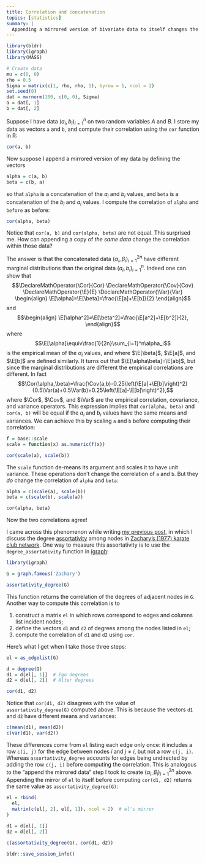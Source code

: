 ```yaml
---
title: Correlation and concatenation
topics: [statistics]
summary: |
  Appending a mirrored version of bivariate data to itself changes the correlation in those data.
---
```


```r
library(bldr)
library(igraph)
library(MASS)

# Create data
mu = c(0, 0)
rho = 0.5
Sigma = matrix(c(1, rho, rho, 1), byrow = 1, ncol = 2)
set.seed(0)
dat = mvrnorm(100, c(0, 0), Sigma)
a = dat[, 1]
b = dat[, 2]
```

Suppose I have data $(a_i,b_i)_{i=1}^n$ on two random variables $A$ and $B$.
I store my data as vectors `a` and `b`, and compute their correlation using the `cor` function in R:

```r
cor(a, b)
```

Now suppose I append a mirrored version of my data by defining the vectors

```r
alpha = c(a, b)
beta = c(b, a)
```

so that `alpha` is a concatenation of the $a_i$ and $b_i$ values, and `beta` is a concatenation of the $b_i$ and $a_i$ values.
I compute the correlation of `alpha` and `before` as before:

```r
cor(alpha, beta)
```

Notice that `cor(a, b)` and `cor(alpha, beta)` are not equal.
This surprised me.
How can appending a copy of *the same data* change the correlation within those data?

The answer is that the concatenated data $(\alpha_i,\beta_i)_{i=1}^{2n}$ have different marginal distributions than the original data $(a_i,b_i)_{i=1}^n$.
Indeed one can show that
$$\DeclareMathOperator{\Cor}{Cor}
\DeclareMathOperator{\Cov}{Cov}
\DeclareMathOperator{\E}{E}
\DeclareMathOperator{\Var}{Var}
\begin{align}
\E[\alpha]=\E[\beta]=\frac{\E[a]+\E[b]}{2}
\end{align}$$
and
$$\begin{align}
\E[\alpha^2]=\E[\beta^2]=\frac{\E[a^2]+\E[b^2]}{2},
\end{align}$$
where
$$\E[\alpha]\equiv\frac{1}{2n}\sum_{i=1}^n\alpha_i$$
is the empirical mean of the $\alpha_i$ values, and where $\E[\beta]$, $\E[a]$, and $\E[b]$ are defined similarly.
It turns out that $\E[\alpha\beta]=\E[ab]$, but since the marginal distributions are different the empirical correlations are different.
In fact
$$\Cor(\alpha,\beta)=\frac{\Cov(a,b)-0.25\left(\E[a]+\E[b]\right)^2}{0.5\Var(a)+0.5\Var(b)+0.25\left(\E[a]-\E[b]\right)^2},$$
where $\Cor$, $\Cov$, and $\Var$ are the empirical correlation, covariance, and variance operators.
This expression implies that `cor(alpha, beta)` and `cor(a, b)` will be equal if the $a_i$ and $b_i$ values have the same means and variances.
We can achieve this by scaling `a` and `b` before computing their correlation:

```r
f = base::scale
scale = function(x) as.numeric(f(x))
```

```r
cor(scale(a), scale(b))
```

The `scale` function de-means its argument and scales it to have unit variance.
These operations don't change the correlation of `a` and `b`.
But they *do* change the correlation of `alpha` and `beta`:

```r
alpha = c(scale(a), scale(b))
beta = c(scale(b), scale(a))

cor(alpha, beta)
```

Now the two correlations agree!

I came across this phenomenon while writing [my previous post](/blog/friendship-paradox/), in which I discuss the degree [assortativity](/blog/assortative-mixing/) among nodes in [Zachary's (1977) karate club network](https://en.wikipedia.org/wiki/Zachary's_karate_club).
One way to measure this assortativity is to use the `degree_assortativity` function in [igraph](https://igraph.org/):

```r
library(igraph)

G = graph.famous('Zachary')

assortativity_degree(G)
```

This function returns the correlation of the degrees of adjacent nodes in `G`.
Another way to compute this correlation is to

1. construct a matrix `el` in which rows correspond to edges and columns list incident nodes;
2. define the vectors `d1` and `d2` of degrees among the nodes listed in `el`;
3. compute the correlation of `d1` and `d2` using `cor`.

Here's what I get when I take those three steps:

```r
el = as_edgelist(G)

d = degree(G)
d1 = d[el[, 1]]  # Ego degrees
d2 = d[el[, 2]]  # Alter degrees

cor(d1, d2)
```

Notice that `cor(d1, d2)` disagrees with the value of `assortativity_degree(G)` computed above.
This is because the vectors `d1` and `d2` have different means and variances:

```r
c(mean(d1), mean(d2))
c(var(d1), var(d2))
```

These differences come from `el` listing each edge only once: it includes a row `c(i, j)` for the edge between nodes $i$ and $j\not=i$, but not a row `c(j, i)`.
Whereas `assortativity_degree` accounts for edges being undirected by adding the row `c(j, i)` before computing the correlation.
This is analogous to the "append the mirrored data" step I took to create $(\alpha_i,\beta_i)_{i=1}^{2n}$ above.
Appending the mirror of `el` to itself before computing `cor(d1, d2)` returns the same value as `assortativity_degree(G)`:

```r
el = rbind(
  el,
  matrix(c(el[, 2], el[, 1]), ncol = 2)  # el's mirror
)

d1 = d[el[, 1]]
d2 = d[el[, 2]]

c(assortativity_degree(G), cor(d1, d2))
```

```r
bldr::save_session_info()
```
